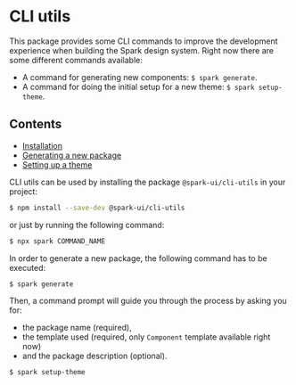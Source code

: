 
<Meta title="utils/CLI" />

# CLI utils

This package provides some CLI commands to improve the development experience when building the Spark design system. Right now there are some different commands available:

- A command for generating new components: `$ spark generate`.
- A command for doing the initial setup for a new theme: `$ spark setup-theme`.

## Contents

- [Installation](#installation)
- [Generating a new package](#generating-a-new-package)
- [Setting up a theme](#setting-up-a-theme)

<StoryHeading label="Installation" as="h2" />

CLI utils can be used by installing the package `@spark-ui/cli-utils` in your project:

```bash
$ npm install --save-dev @spark-ui/cli-utils
```

or just by running the following command:

```bash
$ npx spark COMMAND_NAME
```

<StoryHeading label="Generating a new package" as="h2" />

In order to generate a new package, the following command has to be executed:

```bash
$ spark generate
```

Then, a command prompt will guide you through the process by asking you for:

- the package name (required),
- the template used (required, only `Component` template available right now)
- and the package description (optional).

<StoryHeading label="Setting up a theme" as="h2" />

```bash
$ spark setup-theme
```
